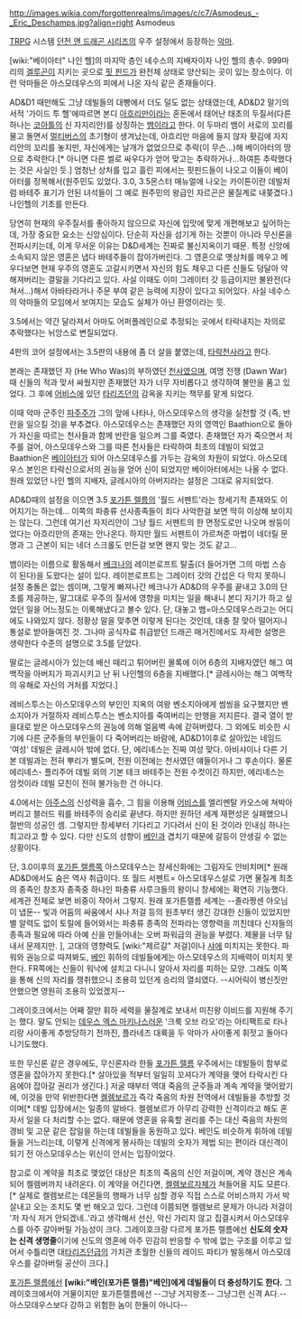 http://images.wikia.com/forgottenrealms/images/c/c7/Asmodeus_-_Eric_Deschamps.jpg?align=right Asmodeus

[[TRPG]] 시스템 [[던전 앤 드래곤 시리즈]]의 우주 설정에서 등장하는 [[악마]].

[wiki:"베이아터" 나인 헬]의 마지막 층인 네수스의 지배자이자 나인 헬의 총수. 999마리의 [[겔루곤]]이 지키는 곳으로 [[핏 핀드]]가 완전체 상태로 양산되는 곳이 있는 장소이다. 이런 악마들은 아스모데우스의 피에서 나온 자식 같은 존재들이다.

AD&D1 때만해도 그냥 데빌들의 대빵에서 더도 덜도 없는 상태였는데, AD&D2 말기의 서적 '가이드 투 헬'에따르면 본디 [[아흐리만]]이라는 혼돈에서 태어난 태초의 두질서(다른하나는 [[코아틀]]의 신 자지리안)를 상징하는 [[뱀]]이라고 한다. 이 두마리 뱀이 서로의 꼬리를 물고 돌면서 [[멀티버스]]의 초기형이 생겨났는데, 아흐리만 마음에 들지 않자 홧김에 자지리안의 꼬리를 놓지만, 자신에게는 날개가 없었으므로 추락(이 무슨...)해 베이아터의 땅으로 추락한다.[* 아니면 다른 썰로 싸우다가 얻어 맞고는 추락하거나...하여튼 추락했다는 것은 사실인 듯.] 엄청난 상처를 입고 흘린 피에서는 핏핀드들이 나오고 이들이 베이아터를 정복해서(원주민도 있었다. 3.0, 3.5몬스터 매뉴얼에 나오는 카이톤이란 데빌처럼 바테주 표기가 안된 녀석들이 그 예로 원주민의 왕급인 자르곤은 물질계로 내쫒겼다.) 나인헬의 기초를 만든다. 

당연히 현재의 우주질서를 좋아하지 않으므로 자신에 입맛에 맞게 개편해보고 싶어하는데, 가장 중요한 요소는 신앙심이다. 단순히 자신을 섬기게 하는 것뿐이 아니라 무신론을 전파시키는데, 이게 무서운 이유는 D&D세계는 진짜로 불신지옥이기 때문. 특정 신앙에 소속되지 않은 영혼은 냅다 바테주들이 잡아가버린다. 그 영혼으로 옛상처를 메우고 메우다보면 현재 우주의 영혼도 고갈시키면서 자신의 힘도 채우고 다른 신들도 덩달아 약해져버리는 결말을 기다리고 있다. 사실 이때도 이미 그레이터 갓 등급이지만 불완전(다쳐서...)해서 아바타라거나 주문 부여 같은 능력에 지장이 있다고 되어있다. 사실 네수스의 악마들의 모임에서 보여지는 모습도 실체가 아닌 환영이라는 듯. 

3.5에서는 약간 달라져서 아마도 어퍼플레인으로 추정되는 곳에서 타락내지는 자의로 추락했다는 뉘앙스로 변질되었다. 

4판의 코어 설정에서는 3.5판의 내용에 좀 더 살을 붙였는데, [[타락천사]]라고 한다. 

본래는 존재했던 자 (He Who Was)의 부하였던 [[천사]]였으며, 여명 전쟁 (Dawn War) 때 신들의 적과 맞서 싸웠지만 존재했던 자가 너무 자비롭다고 생각하여 불만을 품고 있었다. 그 후에 [[어비스]]에 있던 [[타리즈던]]의 감옥을 지키는 책무를 맡게 되었다. 

이때 악마 군주인 [[파주주]]가 그의 앞에 나타나, 아스모데우스의 생각을 실천할 것 (즉, 반란을 일으킬 것)을 부추겼다. 아스모데우스는 존재했던 자의 영역인 Baathion으로 돌아가 자신을 따르는 천사들과 함께 반란을 일으켜 그를 죽였다. 존재했던 자가 죽으면서 저주를 걸어, 아스모데우스와 그를 따른 천사들은 타락하여 최초의 데빌이 되었고 Baathion은 [[베이아터]]가 되어 아스모데우스를 가두는 감옥의 차원이 되었다. 아스모데우스 본인은 타락신으로서의 권능을 얻어 신이 되었지만 베이아터에서는 나올 수 없다. 원래 있었던 나인 헬의 지배자, 글레시아의 아버지라는 설정은 그대로 유지되었다.

AD&D때의 설정을 이으면 3.5 [[포가튼 렐름]]의 '월드 서펜트'라는 창세기적 존재와도 이어지기는 하는데... 이쪽의 파충류 선사종족들이 죄다 사악한걸 보면 딱히 이상해 보이지는 않는다. 그런데 여기선 자지리안이 그냥 월드 서펜트의 한 면정도로만 나오며 쌍둥이었다는 아흐리만의 존재는 안나온다. 하지만 월드 서펜트이 가르쳐준 마법이 네더릴 문명과 그 근본이 되는 네더 스크롤도 만든걸 보면 왠지 맞는 것도 같고...

뱀이라는 이름으로 활동해서 [[베크나]]의 레이븐로프트 탈출(더 들어가면 그의 마법 스승이 된다)을 도왔다는 설이 있다. 레이븐로프트는 그레이터 갓의 간섭은 다 막지 못하니 설정 충돌은 없는 셈이며, 그렇게 빠져나간 베크나가 AD&D의 우주를 끝내고 3.0의 단초를 제공하는, 말그대로 우주의 질서에 영향을 미치는 일을 해내니 본디 자기가 하고 싶었던 일을 어느정도는 이룩해냈다고 볼수 있다. 단, 대놓고 뱀=아스모데우스라고는 어디에도 나와있지 않다. 정황상 말을 맞추면 이렇게 된다는 것인데, 대충 잘 맞아 떨어지니 통설로 받아들여진 것. 그나마 공식자료 취급받던 드래곤 매거진에서도 자세한 설명은 생략한다 수준의 설명으로 3.5를 닫았다. 

딸로는 글레시아가 있는데 배신 때리고 튀어버린 몰록에 이어 6층의 지배자였던 해그 여백작을 아버지가 파괴시키고 난 뒤 나인헬의 6층을 지배했다.[* 글레시아는 해그 여백작의 유해로 자신의 거처를 지었다.]

레비스투스는 아스모데우스의 부인인 지옥의 여왕 벤소지아에게 썸씽을 요구했지만 벤소지아가 거절하자 레비스투스는 벤소지아를 죽여버리는 만행을 저지른다. 결국 열이 받을대로 받은 아스모데우스의 권능에 의해 얼음벽 속에 갇혀버렸다. 그 외에도 비슷한 시기에 다른 군주들의 부인들이 다 죽어버리는 바람에, AD&D1이후로 살아있는 네임드 '여성' 데빌은 글레시아 밖에 없다. 단, 에리녜스는 진짜 여성 맞다. 아비샤이나 다른 기본 데빌과는 전혀 뿌리가 별도며, 전원 이전에는 천사였던 얘들이거나 그 후손이다. 물론 에리녜스- 플리주어 데빌 외의 기본 테크 바테주는 전원 수컷이긴 하지만, 에리녜스는 암컷이라 데빌 모친이 전혀 불가능한 건 아니다. 

4.0에서는 [[아주스]]의 신성력을 흡수, 그 힘을 이용해 [[어비스]]를 엘리멘탈 카오스에 쳐박아버리고 블러드 워를 바테주의 승리로 끝낸다. 하지만 원하던 세계 재편성은 실패했으니 절반의 성공인 셈. 그렇지만 창세부터 기다리고 기다려서 신이 된 것이라 인내심 하나는 최고라고 할 수 있다. 다만 신도의 성향이 [[베인]]과 겹치기 때문에 갈등이 안생길 수 없는 상황이다.

단, 3.0이후의 [[포가튼 렐름]]쪽 아스모데우스는 창세신화에는 그림자도 안비치며[* 원래 AD&D에서도 숨은 역사 취급이다. 또 월드 서펜트= 아스모데우스설로 가면 물질계 최초의 종족인 창조자 종족중 하나인 파충류 사루크들의 왕이니 창세에는 확연히 기능했다. 세계관 전체로 보면 비중이 작아서 그렇지. 원래 포가튼렐름 세계는 --졸라짱센 아오님이 냅둔-- 빛과 어둠의 싸움에서 샤나 저걸 등의 원초부터 생긴 강대한 신들이 있었지만  별 알력도 없이 토릴에 들어와서는 파충류 종족의 전파라는 영향력을 끼친데다 신자들의 종족과 필요에 따라 아예 신을 만들어내는 오버 파워급의 권능을 부렸다. 제물을 너무 탐내서 문제지만. ], 고대의 영향력도 [wiki:"제르갈" 저걸]이나 [[샤]]에 미치지는 못한다. 파워와 권능으로 따져봐도, [[베인]] 휘하의 데빌들에게는 아스모데우스의 지배력이 미치지 못한다. FR쪽에는 신들이 워낙에 설치고 다니니 알아서 자리를 피하는 모양. 그래도 이쪽을 통해 신의 자리를 쟁취했으니 조용히 있던게 승리의 열쇠였다. --시어릭이 병신짓만 안했으면 영원히 조용히 있었겠지--

그레이호크에서는 어째 잘만 휘하 세력을 물질계로 보내서 미친왕 이비드를 지원해 주기는 했다. 말도 안되는 [[데우스 엑스 마키나]]스러운 '크룩 오브 라오'라는 아티팩트로 타나리랑 사이좋게 추방당하기 전까진, 플라네즈 대륙을 두 악마가 사이좋게 휘젓고 돌아다니기도했다.

또한 무신론 같은 경우에도, 무신론자라 한들 [[포가튼 렐름]] 우주에서는 데빌들이 함부로 영혼을 잡아가지 못한다.[* 살아있을 적부터 일일히 꼬셔다가 계약을 맺어 타락시킨 다음에야 잡아갈 권리가 생긴다.] 저굴 때부터 역대 죽음의 군주들과 계속 계약을 맺어왔기에, 이것을 만약 위반한다면 [[켈렘보르]]가 즉각 죽음의 차원 전역에서 데빌들을 추방할 것이며[* 데빌 입장에서는 일종의 알바다. 켈렘보르가 아무리 강력한 신격이라고 해도 혼자서 일을 다 처리할 수는 없다. 때문에 영혼을 유혹할 권리를 주는 대신 죽음의 차원의 경비 및 고문 같은 잡일을 하는데 데빌들을 동원하고 있다. 베인도 비슷하게 휘하에 데빌들을 거느리는데, 이렇게 신격에게 봉사하는 데빌의 숫자가 제법 되는 편이라 대신격이 되기 전 아스모데우스는 위신이 안서는 입장이었다. 

참고로 이 계약을 최초로 맺었던 대상은 최초의 죽음의 신인 저걸이며, 계약 갱신은 계속되어 켈렘버까지 내려온다. 이 계약을 어긴다면, [[켈렘보르]]자체가 쳐들어올 지도 모른다.[* 실제로 켈렘보르는 데몬들의 행패가 너무 심할 경우 직접 스스로 어비스까지 가서 박살내고 오는 조치도 몇 번 해오고 있다. 그런데 이쯤되면 켈렘보르 문제가 아니라 저걸이 '저 자식 저거 안되겠네..'라고 생각해서 선신, 악신 가리지 않고 집결시켜서 아스모데우스를 아주 갈아버릴 가능성이 크다. 그레이호크랑 다르게 포가튼 렐름에선 '''신도의 숫자는 신격 생명줄'''이기에 신도의 영혼에 아주 민감히 반응할 수 밖에 없는 구조를 이루고 있어서 수틀리면 대[[타리즈던]]급의 가치관 초월한 신들의 레이드 파티가 발동해서 아스모데우스를 갈아버릴 공산이 크다.] 

[[포가튼 렐름]]에선 '''[wiki:"베인(포가튼 렐름)"베인]에게 데빌들이 더 충성하기도 한다.''' 그레이호크에서야 거물이지만 포가튼렐름에선 --그냥 거지왕초-- 그냥그런 신격 A다.--아스모데우스보다 강하고 위험한 놈이 한둘이 아니다--
